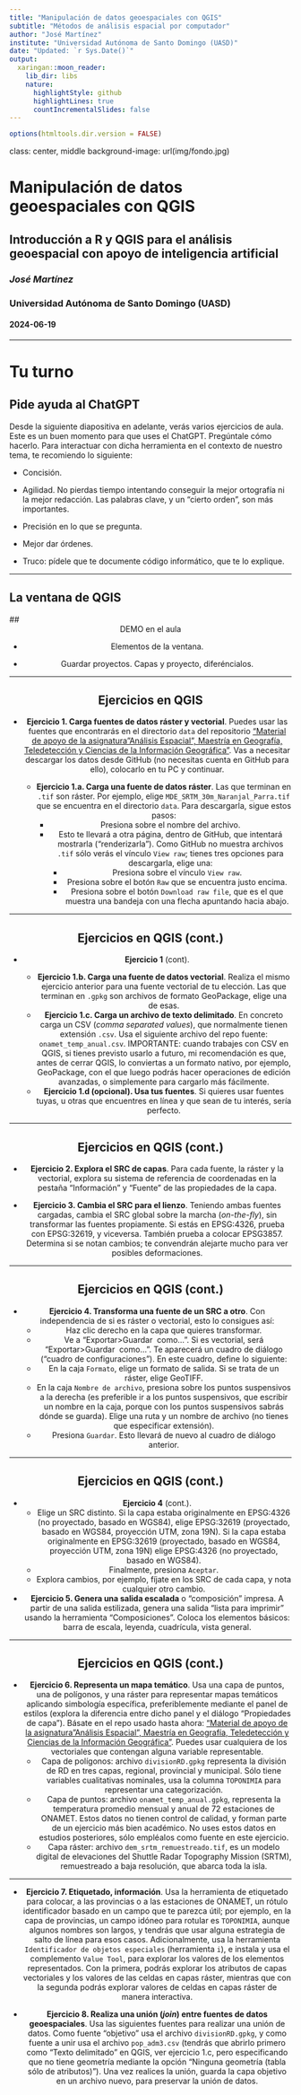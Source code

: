 ```yaml
---
title: "Manipulación de datos geoespaciales con QGIS"
subtitle: "Métodos de análisis espacial por computador"
author: "José Martínez"
institute: "Universidad Autónoma de Santo Domingo (UASD)"
date: "Updated: `r Sys.Date()`"
output:
  xaringan::moon_reader:
    lib_dir: libs
    nature:
      highlightStyle: github
      highlightLines: true
      countIncrementalSlides: false
---
```


```r
options(htmltools.dir.version = FALSE)
```

class: center, middle
background-image: url(img/fondo.jpg)

# Manipulación de datos geoespaciales con QGIS
## Introducción a R y QGIS para el análisis geoespacial con apoyo de inteligencia artificial
### *José Martínez*
### Universidad Autónoma de Santo Domingo (UASD)
#### 2024-06-19

---

# Tu turno

## Pide ayuda al ChatGPT

Desde la siguiente diapositiva en adelante, verás varios ejercicios de aula. Este es un buen momento para que uses el ChatGPT. Pregúntale cómo hacerlo. Para interactuar con dicha herramienta en el contexto de nuestro tema, te recomiendo lo siguiente:

- Concisión. 

- Agilidad. No pierdas tiempo intentando conseguir la mejor ortografía ni la mejor redacción. Las palabras clave, y un "cierto orden", son más importantes. 

- Precisión en lo que se pregunta.

- Mejor dar órdenes.

- Truco: pídele que te documente código informático, que te lo explique.

---

## La ventana de QGIS

## <center>DEMO en el aula<center>

- Elementos de la ventana.

- Guardar proyectos. Capas y proyecto, diferéncialos.

---

## Ejercicios en QGIS

- __Ejercicio 1. Carga fuentes de datos ráster y vectorial__. Puedes usar las fuentes que encontrarás en el directorio `data` del repositorio ["Material de apoyo de la asignatura "Análisis Espacial", Maestría en Geografía, Teledetección y Ciencias de la Información Geográfica"](https://github.com/maestria-geotel-master/material-de-apoyo). Vas a necesitar descargar los datos desde GitHub (no necesitas cuenta en GitHub para ello), colocarlo en tu PC y continuar.

   - __Ejercicio 1.a. Carga una fuente de datos ráster__. Las que terminan en `.tif` son ráster. Por ejemplo, elige `MDE_SRTM_30m_Naranjal_Parra.tif` que se encuentra en el directorio `data`. Para descargarla, sigue estos pasos:
      - Presiona sobre el nombre del archivo.
      - Esto te llevará a otra página, dentro de GitHub, que intentará mostrarla ("renderizarla"). Como GitHub no muestra archivos `.tif` sólo verás el vínculo `View raw`; tienes tres opciones para descargarla, elige una:
          - Presiona sobre el vínculo `View raw`.
          - Presiona sobre el botón `Raw` que se encuentra justo encima.
          - Presiona sobre el botón `Download raw file`, que es el que muestra una bandeja con una flecha apuntando hacia abajo.

---

## Ejercicios en QGIS (cont.)

- __Ejercicio 1__ (cont). 

   - __Ejercicio 1.b. Carga una fuente de datos vectorial__. Realiza el mismo ejercicio anterior para una fuente vectorial de tu elección. Las que terminan en `.gpkg` son archivos de formato GeoPackage, elige una de esas.
   - __Ejercicio 1.c. Carga un archivo de texto delimitado__. En concreto carga un CSV (*comma separated values*), que normalmente tienen extensión `.csv`. Usa el siguiente archivo del repo fuente: `onamet_temp_anual.csv`. IMPORTANTE: cuando trabajes con CSV en QGIS, si tienes previsto usarlo a futuro, mi recomendación es que, antes de cerrar QGIS, lo conviertas a un formato nativo, por ejemplo, GeoPackage, con el que luego podrás hacer operaciones de edición avanzadas, o simplemente para cargarlo más fácilmente.
   - __Ejercicio 1.d (opcional). Usa tus fuentes__. Si quieres usar fuentes tuyas, u otras que encuentres en línea y que sean de tu interés, sería perfecto.

---

## Ejercicios en QGIS (cont.)

- __Ejercicio 2. Explora el SRC de capas__. Para cada fuente, la ráster y la vectorial, explora su sistema de referencia de coordenadas en la pestaña "Información" y "Fuente" de las propiedades de la capa.

- __Ejercicio 3. Cambia el SRC para el lienzo__. Teniendo ambas fuentes cargadas, cambia el SRC global sobre la marcha (*on-the-fly*), sin transformar las fuentes propiamente. Si estás en EPSG:4326, prueba con EPSG:32619, y viceversa. También prueba a colocar EPSG3857. Determina si se notan cambios; te convendrán alejarte mucho para ver posibles deformaciones.

---

## Ejercicios en QGIS (cont.)

- __Ejercicio 4. Transforma una fuente de un SRC a otro__. Con independencia de si es ráster o vectorial, esto lo consigues así:
    - Haz clic derecho en la capa que quieres transformar.
    - Ve a "Exportar>Guardar&nbsp;&nbsp;como...". Si es vectorial, será "Exportar>Guardar&nbsp;&nbsp;como...". Te aparecerá un cuadro de diálogo ("cuadro de configuraciones"). En este cuadro, define lo siguiente:
    - En la caja `Formato`, elige un formato de salida. Si se trata de un ráster, elige GeoTIFF.
    - En la caja `Nombre de archivo`, presiona sobre los puntos suspensivos a la derecha (es preferible ir a los puntos suspensivos, que escribir un nombre en la caja, porque con los puntos suspensivos sabrás dónde se guarda). Elige una ruta y un nombre de archivo (no tienes que especificar extensión).
    - Presiona `Guardar`. Esto llevará de nuevo al cuadro de diálogo anterior.

---

## Ejercicios en QGIS (cont.)

- __Ejercicio 4__ (cont.).
    - Elige un SRC distinto. Si la capa estaba originalmente en EPSG:4326 (no proyectado, basado en WGS84), elige EPSG:32619  (proyectado, basado en WGS84, proyección UTM, zona 19N). Si la capa estaba originalmente en EPSG:32619 (proyectado, basado en WGS84, proyección UTM, zona 19N) elige EPSG:4326 (no proyectado, basado en WGS84).
    - Finalmente, presiona `Aceptar`.
    - Explora cambios, por ejemplo, fíjate en los SRC de cada capa, y nota cualquier otro cambio.

- __Ejercicio 5. Genera una salida escalada__ o "composición" impresa. A partir de una salida estilizada, genera una salida "lista para imprimir" usando la herramienta "Composiciones". Coloca los elementos básicos: barra de escala, leyenda, cuadrícula, vista general.

---

## Ejercicios en QGIS (cont.)

- __Ejercicio 6. Representa un mapa temático__. Usa una capa de puntos, una de polígonos, y una ráster para representar mapas temáticos aplicando simbología específica, preferiblemente mediante el panel de estilos (explora la diferencia entre dicho panel y el diálogo "Propiedades de capa"). Básate en el repo usado hasta ahora: ["Material de apoyo de la asignatura "Análisis Espacial", Maestría en Geografía, Teledetección y Ciencias de la Información Geográfica"](https://github.com/maestria-geotel-master/material-de-apoyo). Puedes usar cualquiera de los vectoriales que contengan alguna variable representable.
    - Capa de polígonos: archivo `divisionRD.gpkg` representa la división de RD en tres capas, regional, provincial y municipal. Sólo tiene variables cualitativas nominales, usa la columna `TOPONIMIA` para representar una categorización.
    - Capa de puntos: archivo `onamet_temp_anual.gpkg`, representa la temperatura promedio mensual y anual de 72 estaciones de ONAMET. Estos datos no tienen control de calidad, y forman parte de un ejercicio más bien académico. No uses estos datos en estudios posteriores, sólo empléalos como fuente en este ejercicio.
    - Capa ráster: archivo `dem_srtm_remuestreado.tif`, es un modelo digital de elevaciones del Shuttle Radar Topography Mission (SRTM), remuestreado a baja resolución, que abarca toda la isla.

---

- __Ejercicio 7. Etiquetado, información__. Usa la herramienta de etiquetado para colocar, a las provincias o a las estaciones de ONAMET, un rótulo identificador basado en un campo que te parezca útil; por ejemplo, en la capa de provincias, un campo idóneo para rotular es `TOPONIMIA`, aunque algunos nombres son largos, y tendrás que usar alguna estrategia de salto de línea para esos casos. Adicionalmente, usa la herramienta `Identificador de objetos especiales` (herramienta `i`), e instala y usa el complemento `Value Tool`, para explorar los valores de los elementos representados. Con la primera, podrás explorar los atributos de capas vectoriales y los valores de las celdas en capas ráster, mientras que con la segunda podrás explorar valores de celdas en capas ráster de manera interactiva.

- __Ejercicio 8. Realiza una unión (*join*) entre fuentes de datos geoespaciales__. Usa las siguientes fuentes para realizar una unión de datos. Como fuente "objetivo" usa el archivo `divisionRD.gpkg`, y como fuente a unir usa el archivo `pop_adm3.csv` (tendrás que abrirlo primero como "Texto delimitado" en QGIS, ver ejercicio 1.c, pero especificando que no tiene geometría mediante la opción "Ninguna geometría (tabla sólo de atributos)"). Una vez realices la unión, guarda la capa objetivo en un archivo nuevo, para preservar la unión de datos.

